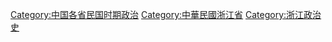 [[Category:中国各省民国时期政治|Category:中国各省民国时期政治]]
[[Category:中華民國浙江省|Category:中華民國浙江省]]
[[Category:浙江政治史|Category:浙江政治史]]